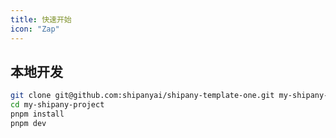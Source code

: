 ```yaml
---
title: 快速开始
icon: "Zap"
---
```


## 本地开发
```bash
git clone git@github.com:shipanyai/shipany-template-one.git my-shipany-project
cd my-shipany-project
pnpm install
pnpm dev
```

